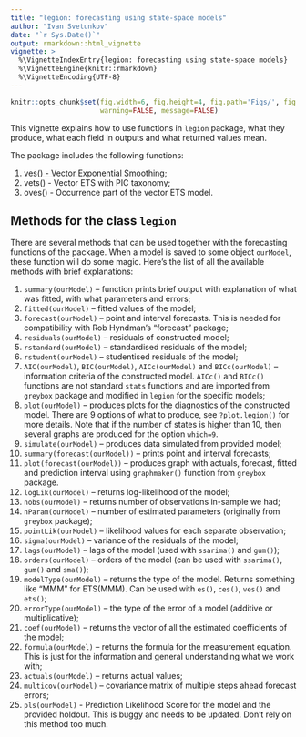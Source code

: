 ```yaml
---
title: "legion: forecasting using state-space models"
author: "Ivan Svetunkov"
date: "`r Sys.Date()`"
output: rmarkdown::html_vignette
vignette: >
  %\VignetteIndexEntry{legion: forecasting using state-space models}
  %\VignetteEngine{knitr::rmarkdown}
  %\VignetteEncoding{UTF-8}
---
```


```r
knitr::opts_chunk$set(fig.width=6, fig.height=4, fig.path='Figs/', fig.show='hold',
                      warning=FALSE, message=FALSE)
```

This vignette explains how to use functions in `legion` package, what they produce, what each field in outputs and what returned values mean.

The package includes the following functions:

1. [ves() - Vector Exponential Smoothing](ves.html);
2. vets() - Vector ETS with PIC taxonomy;
3. oves() - Occurrence part of the vector ETS model.

## Methods for the class `legion`

There are several methods that can be used together with the forecasting functions of the package. When a model is saved to some object `ourModel`, these function will do some magic. Here's the list of all the available methods with brief explanations:

1. `summary(ourModel)` -- function prints brief output with explanation of what was fitted, with what parameters and errors;
2. `fitted(ourModel)` -- fitted values of the model;
3. `forecast(ourModel)` -- point and interval forecasts. This is needed for compatibility with Rob Hyndman's "forecast" package;
4. `residuals(ourModel)` -- residuals of constructed model;
5. `rstandard(ourModel)` -- standardised residuals of the model;
6. `rstudent(ourModel)` -- studentised residuals of the model;
7. `AIC(ourModel)`, `BIC(ourModel)`, `AICc(ourModel)` and `BICc(ourModel)` -- information criteria of the constructed model. `AICc()` and `BICc()` functions are not standard `stats` functions and are imported from `greybox` package and modified in `legion` for the specific models;
8. `plot(ourModel)` -- produces plots for the diagnostics of the constructed model. There are 9 options of what to produce, see `?plot.legion()` for more details. Note that if the number of states is higher than 10, then several graphs are produced for the option `which=9`.
9. `simulate(ourModel)` -- produces data simulated from provided model;
10. `summary(forecast(ourModel))` -- prints point and interval forecasts;
11. `plot(forecast(ourModel))` -- produces graph with actuals, forecast, fitted and prediction interval using `graphmaker()` function from `greybox` package.
12. `logLik(ourModel)` -- returns log-likelihood of the model;
13. `nobs(ourModel)` -- returns number of observations in-sample we had;
14. `nParam(ourModel)` -- number of estimated parameters (originally from `greybox` package);
15. `pointLik(ourModel)` -- likelihood values for each separate observation;
16. `sigma(ourModel)` -- variance of the residuals of the model;
17. `lags(ourModel)` -- lags of the model (used with `ssarima()` and `gum()`);
18. `orders(ourModel)` -- orders of the model (can be used with `ssarima()`, `gum()` and `sma()`);
19. `modelType(ourModel)` -- returns the type of the model. Returns something like "MMM" for ETS(MMM). Can be used with `es()`, `ces()`, `ves()` and `ets()`;
20. `errorType(ourModel)` -- the type of the error of a model (additive or multiplicative);
21. `coef(ourModel)` -- returns the vector of all the estimated coefficients of the model;
22. `formula(ourModel)` -- returns the formula for the measurement equation. This is just for the information and general understanding what we work with;
23. `actuals(ourModel)` -- returns actual values;
24. `multicov(ourModel)` -- covariance matrix of multiple steps ahead forecast errors;
25. `pls(ourModel)` - Prediction Likelihood Score for the model and the provided holdout. This is buggy and needs to be updated. Don't rely on this method too much.
